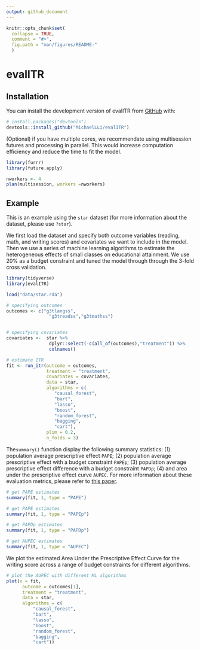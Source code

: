 ```yaml
---
output: github_document
---
```


<!-- README.md is generated from README.Rmd. Please edit that file -->

```r
knitr::opts_chunk$set(
  collapse = TRUE,
  comment = "#>",
  fig.path = "man/figures/README-"
  )
```

# evalITR

<!-- badges: start -->
<!-- badges: end -->

## Installation

You can install the development version of evalITR from [GitHub](https://github.com/) with:

``` r
# install.packages("devtools")
devtools::install_github("MichaelLLi/evalITR")
```


(Optional) if you have multiple cores, we recommendate using multisession futures and processing in parallel. This would increase computation efficiency and reduce the time to fit the model. 

```r
library(furrr)
library(future.apply)

nworkers <- 4
plan(multisession, workers =nworkers)
```


## Example

This is an example using the `star` dataset (for more information about the dataset, please use `?star`). 

We first load the dataset and specify both outcome variables (reading, math, and writing scores) and
covariates we want to include in the model. Then we use a series of machine learning
algorithms to estimate the heterogeneous effects of small classes on
educational attainment. We use 20% as a budget constraint and tuned the
model through through the 3-fold cross validation.

```r
library(tidyverse)
library(evalITR)

load("data/star.rda")

# specifying outcomes
outcomes <- c("g3tlangss",
                "g3treadss","g3tmathss")


# specifying covariates
covariates <-  star %>% 
                dplyr::select(-c(all_of(outcomes),"treatment")) %>% 
                colnames()

# estimate ITR 
fit <- run_itr(outcome = outcomes,
               treatment = "treatment",
               covariates = covariates,
               data = star,
               algorithms = c(
                  "causal_forest", 
                  "bart",
                  "lasso",
                  "boost", 
                  "random_forest",
                  "bagging",
                  "cart"),
               plim = 0.2,
               n_folds = 3)
```

The`summary()` function display  the following summary statistics: (1) population average prescriptive effect `PAPE`; (2) population average prescriptive effect with a budget constraint `PAPEp`; (3) population average prescriptive effect difference with a budget constraint `PAPDp`; (4) and area under the prescriptive effect curve `AUPEC`. For more information about these evaluation metrics, please refer to [this paper](https://arxiv.org/abs/1905.05389).



```r
# get PAPE estimates
summary(fit, 1, type = "PAPE")

# get PAPE estimates
summary(fit, 1, type = "PAPEp")

# get PAPDp estimates
summary(fit, 1, type = "PAPDp")

# get AUPEC estimates
summary(fit, 1, type = "AUPEC")
```


We plot the estimated Area Under the Prescriptive Effect Curve
for the writing score across a range of budget constraints for different algorithms.

```r
# plot the AUPEC with different ML algorithms
plot(x = fit, 
      outcome = outcomes[1],
      treatment = "treatment",
      data = star, 
      algorithms = c(
          "causal_forest",
          "bart",
          "lasso",
          "boost", 
          "random_forest",
          "bagging", 
          "cart"))

```